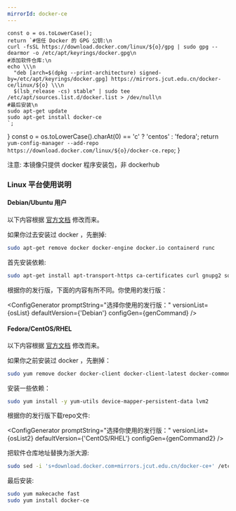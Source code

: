 ```yaml
---
mirrorId: docker-ce
---
```



    const o = os.toLowerCase();
    return `#信任 Docker 的 GPG 公钥:\n
    curl -fsSL https://download.docker.com/linux/${o}/gpg | sudo gpg --dearmor -o /etc/apt/keyrings/docker.gpg\n
    #添加软件仓库:\n
    echo \\\n
      "deb [arch=$(dpkg --print-architecture) signed-by=/etc/apt/keyrings/docker.gpg] https://mirrors.jcut.edu.cn/docker-ce/linux/${o} \\\n
      $(lsb_release -cs) stable" | sudo tee /etc/apt/sources.list.d/docker.list > /dev/null\n
    #最后安装\n
    sudo apt-get update
    sudo apt-get install docker-ce
    `;
}
    const o = os.toLowerCase().charAt(0) == 'c' ? 'centos' : 'fedora';
    return `yum-config-manager --add-repo https://download.docker.com/linux/${o}/docker-ce.repo`;
}

注意: 本镜像只提供 docker 程序安装包，非 dockerhub

### Linux 平台使用说明

#### Debian/Ubuntu 用户

以下内容根据 [官方文档](https://docs.docker.com/engine/install/debian/) 修改而来。

如果你过去安装过 docker ，先删掉:

```bash
sudo apt-get remove docker docker-engine docker.io containerd runc
```

首先安装依赖:

```bash
sudo apt-get install apt-transport-https ca-certificates curl gnupg2 software-properties-common
```

根据你的发行版，下面的内容有所不同。你使用的发行版： 

<ConfigGenerator promptString="选择你使用的发行版：" versionList={osList} defaultVersion={'Debian'} configGen={genCommand} />

#### Fedora/CentOS/RHEL

以下内容根据 [官方文档](https://docs.docker.com/engine/install/centos/) 修改而来。

如果你之前安装过 docker ，先删掉：

```bash
sudo yum remove docker docker-client docker-client-latest docker-common docker-latest docker-latest-logrotate docker-logrotate docker-engine
```

安装一些依赖：

```bash
sudo yum install -y yum-utils device-mapper-persistent-data lvm2
```

根据你的发行版下载repo文件: 

<ConfigGenerator promptString="选择你使用的发行版：" versionList={osList2} defaultVersion={'CentOS/RHEL'} configGen={genCommand2} />

把软件仓库地址替换为浙大源:

```bash
sudo sed -i 's+download.docker.com+mirrors.jcut.edu.cn/docker-ce+' /etc/yum.repos.d/docker-ce.repo
```

最后安装:

```bash
sudo yum makecache fast
sudo yum install docker-ce
```
